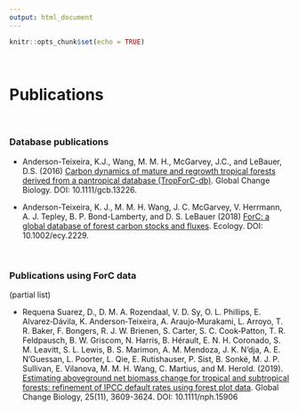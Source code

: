 ```yaml
---
output: html_document
---
```


```r
knitr::opts_chunk$set(echo = TRUE)
```
<br>

# Publications
<br>

### Database publications

* Anderson-Teixeira, K.J., Wang, M. M. H., McGarvey, J.C., and LeBauer, D.S. (2016) [Carbon dynamics of mature and regrowth tropical forests derived from a pantropical database (TropForC-db)](http://dx.doi.org/10.1111/gcb.13226). Global Change Biology. DOI: 10.1111/gcb.13226.

* Anderson-Teixeira, K. J., M. M. H. Wang, J. C. McGarvey, V. Herrmann, A. J. Tepley, B. P. Bond-Lamberty, and D. S. LeBauer (2018) [ForC: a global database of forest carbon stocks and fluxes](https://esajournals.onlinelibrary.wiley.com/doi/10.1002/ecy.2229). Ecology. DOI: 10.1002/ecy.2229.

<br>

### Publications using ForC data
(partial list)

* Requena Suarez, D., D. M. A. Rozendaal, V. D. Sy, O. L. Phillips, E. Alvarez‐Dávila, K. Anderson‐Teixeira, A. Araujo‐Murakami, L. Arroyo, T. R. Baker, F. Bongers, R. J. W. Brienen, S. Carter, S. C. Cook‐Patton, T. R. Feldpausch, B. W. Griscom, N. Harris, B. Hérault, E. N. H. Coronado, S. M. Leavitt, S. L. Lewis, B. S. Marimon, A. M. Mendoza, J. K. N’dja, A. E. N’Guessan, L. Poorter, L. Qie, E. Rutishauser, P. Sist, B. Sonké, M. J. P. Sullivan, E. Vilanova, M. M. H. Wang, C. Martius, and M. Herold. (2019). [Estimating aboveground net biomass change for tropical and subtropical forests: refinement of IPCC default rates using forest plot data](https://onlinelibrary.wiley.com/doi/abs/10.1111/gcb.14767). Global Change Biology, 25(11), 3609-3624. DOI: 10.1111/nph.15906